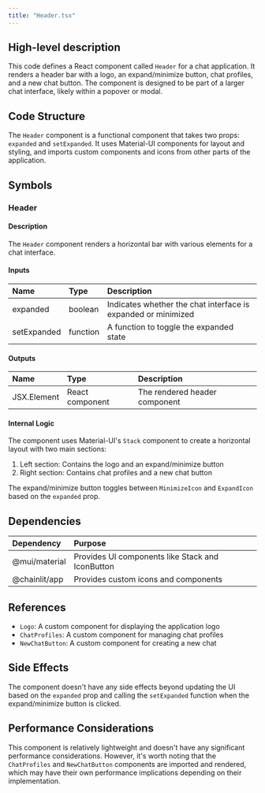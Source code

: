 ```yaml
---
title: "Header.tsx"
---
```


## High-level description
This code defines a React component called `Header` for a chat application. It renders a header bar with a logo, an expand/minimize button, chat profiles, and a new chat button. The component is designed to be part of a larger chat interface, likely within a popover or modal.

## Code Structure
The `Header` component is a functional component that takes two props: `expanded` and `setExpanded`. It uses Material-UI components for layout and styling, and imports custom components and icons from other parts of the application.

## Symbols

### Header
#### Description
The `Header` component renders a horizontal bar with various elements for a chat interface.

#### Inputs
| Name | Type | Description |
|:-----|:-----|:------------|
| expanded | boolean | Indicates whether the chat interface is expanded or minimized |
| setExpanded | function | A function to toggle the expanded state |

#### Outputs
| Name | Type | Description |
|:-----|:-----|:------------|
| JSX.Element | React component | The rendered header component |

#### Internal Logic
The component uses Material-UI's `Stack` component to create a horizontal layout with two main sections:
1. Left section: Contains the logo and an expand/minimize button
2. Right section: Contains chat profiles and a new chat button

The expand/minimize button toggles between `MinimizeIcon` and `ExpandIcon` based on the `expanded` prop.

## Dependencies
| Dependency | Purpose |
|:-----------|:--------|
| @mui/material | Provides UI components like Stack and IconButton |
| @chainlit/app | Provides custom icons and components |

## References
- `Logo`: A custom component for displaying the application logo
- `ChatProfiles`: A custom component for managing chat profiles
- `NewChatButton`: A custom component for creating a new chat

## Side Effects
The component doesn't have any side effects beyond updating the UI based on the `expanded` prop and calling the `setExpanded` function when the expand/minimize button is clicked.

## Performance Considerations
This component is relatively lightweight and doesn't have any significant performance considerations. However, it's worth noting that the `ChatProfiles` and `NewChatButton` components are imported and rendered, which may have their own performance implications depending on their implementation.
